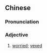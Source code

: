 {{also|忧烦}}
==Chinese==
{{zh-forms|s=忧烦}}

===Pronunciation===
{{zh-pron
|m=yōufán
|c=jau1 faan4
|mn=qz,xm,zz:iau-hoân
|cat=adj
}}

===Adjective===
{{zh-adj}}

# [[worried]]; [[vexed]]